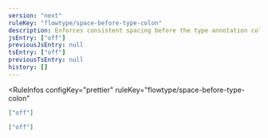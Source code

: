 ```yaml
---
version: "next"
ruleKey: "flowtype/space-before-type-colon"
description: Enforces consistent spacing before the type annotation colon
jsEntry: ["off"]
previousJsEntry: null
tsEntry: ["off"]
previousTsEntry: null
history: []
---
```


<RuleInfos 
  configKey="prettier" 
  ruleKey="flowtype/space-before-type-colon" 
>

```json
["off"]
```

```json
["off"]
```

</RuleInfos>
